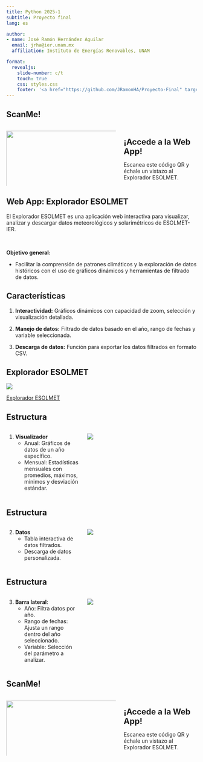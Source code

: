 ```yaml
---
title: Python 2025-1
subtitle: Proyecto final
lang: es

author:
- name: José Ramón Hernández Aguilar
  email: jrha@ier.unam.mx
  affiliation: Instituto de Energías Renovables, UNAM

format: 
  revealjs:
    slide-number: c/t  
    touch: true
    css: styles.css
    footer: '<a href="https://github.com/JRamonHA/Proyecto-Final" target="_blank" style="position: fixed; top: 10px; right: 10px; text-decoration: none;"><img src="https://github.githubassets.com/images/modules/logos_page/GitHub-Mark.png" alt="GitHub" style="width: 35px; height: 33px;"></a>'
---
```



## ScanMe! 
::: {.columns}
::: {.column width="60%"}
![](img/qrcode.png){width=110%}
:::
::: {.column width="40%"}
<br>
<span style="font-size: 1.5em;">**¡Accede a la Web App!**</span>
<br>

Escanea este código QR y échale un vistazo al Explorador ESOLMET.
:::
:::


## Web App: Explorador ESOLMET
El Explorador ESOLMET es una aplicación web interactiva para visualizar, analizar y descargar datos meteorológicos y solarimétricos de ESOLMET-IER.

<br>

**Objetivo general:**

 - Facilitar la comprensión de patrones climáticos y la exploración de datos históricos con el uso de gráficos dinámicos y herramientas de filtrado de datos.


##  Características
1. **Interactividad:**
Gráficos dinámicos con capacidad de zoom, selección y visualización detallada.

2. **Manejo de datos:**
Filtrado de datos basado en el año, rango de fechas y variable seleccionada.

3. **Descarga de datos:**
Función para exportar los datos filtrados en formato CSV.


## Explorador ESOLMET

[![](img/ExpESOLMET.png)](https://jramonha.shinyapps.io/explorador-esolmet/)

[Explorador ESOLMET](https://jramonha.shinyapps.io/explorador-esolmet/)


##  Estructura {.estructura-slide}
::: {.columns}
::: {.column width="40%"}
1. **Visualizador**  
    - Anual: Gráficos de datos de un año específico.  
    - Mensual: Estadísticas mensuales con promedios, máximos, mínimos y desviación estándar.
:::

::: {.column width="60%"}
![](img/Visualizador.png)
:::
:::

##  Estructura {.estructura-slide}
::: {.columns}
::: {.column width="40%"}   
2. **Datos**
    - Tabla interactiva de datos filtrados.
    - Descarga de datos personalizada.  
:::

::: {.column width="60%"}
![](img/Datos.png)
:::
:::

##  Estructura {.estructura-slide}
::: {.columns}
::: {.column width="40%"}
3. **Barra lateral**:
    - Año: Filtra datos por año.  
    - Rango de fechas: Ajusta un rango dentro del año seleccionado.
    - Variable: Selección del parámetro a analizar.
:::

::: {.column width="60%"}
![](img/Barra.png)
:::
:::


## ScanMe! 
::: {.columns}
::: {.column width="60%"}
![](img/qrcode.png){width=110%}
:::
::: {.column width="40%"}
<br>
<span style="font-size: 1.5em;">**¡Accede a la Web App!**</span>
<br>

Escanea este código QR y échale un vistazo al Explorador ESOLMET.
:::
:::